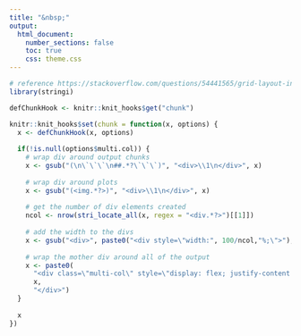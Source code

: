 ```yaml
---
title: "&nbsp;"
output: 
  html_document:
    number_sections: false
    toc: true    
    css: theme.css
---
```


```r
# reference https://stackoverflow.com/questions/54441565/grid-layout-in-an-r-markdown
library(stringi)

defChunkHook <- knitr::knit_hooks$get("chunk")

knitr::knit_hooks$set(chunk = function(x, options) {
  x <- defChunkHook(x, options)
  
  if(!is.null(options$multi.col)) {
    # wrap div around output chunks
    x <- gsub("(\n\`\`\`\n##.*?\`\`\`)", "<div>\\1\n</div>", x)
    
    # wrap div around plots
    x <- gsub("(<img.*?>)", "<div>\\1\n</div>", x)
    
    # get the number of div elements created
    ncol <- nrow(stri_locate_all(x, regex = "<div.*?>")[[1]])
    
    # add the width to the divs
    x <- gsub("<div>", paste0("<div style=\"width:", 100/ncol,"%;\">"), x)  
    
    # wrap the mother div around all of the output
    x <- paste0(
      "<div class=\"multi-col\" style=\"display: flex; justify-content: center; align-items: flex-start;\">\n", 
      x, 
      "</div>")  
  }
  
  x
})
```